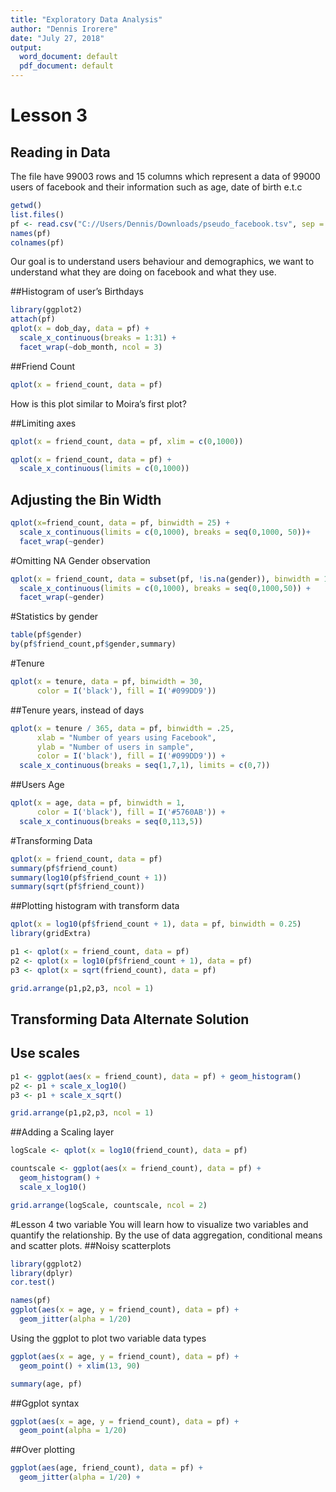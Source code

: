 ```yaml
---
title: "Exploratory Data Analysis"
author: "Dennis Irorere"
date: "July 27, 2018"
output:
  word_document: default
  pdf_document: default
---
```


Lesson 3
=================================================

## Reading in Data
The file have 99003 rows and 15 columns which represent a data of 99000 users of facebook and their information such as age, date of birth e.t.c
```r
getwd()
list.files()
pf <- read.csv("C://Users/Dennis/Downloads/pseudo_facebook.tsv", sep = "\t")
names(pf)
colnames(pf)
```

Our goal is to understand users behaviour and demographics, we want to understand what they are doing on facebook and what they use.

##Histogram of user's Birthdays
```r
library(ggplot2)
attach(pf)
qplot(x = dob_day, data = pf) + 
  scale_x_continuous(breaks = 1:31) + 
  facet_wrap(~dob_month, ncol = 3)
```


##Friend Count
```r
qplot(x = friend_count, data = pf)
```
How is this plot similar to Moira's first plot?

##Limiting axes
```r
qplot(x = friend_count, data = pf, xlim = c(0,1000))

qplot(x = friend_count, data = pf) + 
  scale_x_continuous(limits = c(0,1000))
```
## Adjusting the Bin Width
```r
qplot(x=friend_count, data = pf, binwidth = 25) +
  scale_x_continuous(limits = c(0,1000), breaks = seq(0,1000, 50))+
  facet_wrap(~gender)
```
#Omitting NA Gender observation
```r
qplot(x = friend_count, data = subset(pf, !is.na(gender)), binwidth = 10) +
  scale_x_continuous(limits = c(0,1000), breaks = seq(0,1000,50)) + 
  facet_wrap(~gender)
```
#Statistics by gender
```r
table(pf$gender)
by(pf$friend_count,pf$gender,summary)
```
#Tenure
```r
qplot(x = tenure, data = pf, binwidth = 30, 
      color = I('black'), fill = I('#099DD9'))
```
##Tenure years, instead of days
```r
qplot(x = tenure / 365, data = pf, binwidth = .25,
      xlab = "Number of years using Facebook",
      ylab = "Number of users in sample",
      color = I('black'), fill = I('#099DD9')) +
  scale_x_continuous(breaks = seq(1,7,1), limits = c(0,7))
```
##Users Age
```r
qplot(x = age, data = pf, binwidth = 1,
      color = I('black'), fill = I('#5760AB')) + 
  scale_x_continuous(breaks = seq(0,113,5))

```
#Transforming Data
```r
qplot(x = friend_count, data = pf)
summary(pf$friend_count)
summary(log10(pf$friend_count + 1))
summary(sqrt(pf$friend_count))
```

##Plotting histogram with transform data
```r
qplot(x = log10(pf$friend_count + 1), data = pf, binwidth = 0.25)
library(gridExtra)

p1 <- qplot(x = friend_count, data = pf)
p2 <- qplot(x = log10(pf$friend_count + 1), data = pf)
p3 <- qplot(x = sqrt(friend_count), data = pf)

grid.arrange(p1,p2,p3, ncol = 1)
```

## Transforming Data Alternate Solution
## Use scales
```r
p1 <- ggplot(aes(x = friend_count), data = pf) + geom_histogram()
p2 <- p1 + scale_x_log10()
p3 <- p1 + scale_x_sqrt()

grid.arrange(p1,p2,p3, ncol = 1)
```
##Adding a Scaling layer
```r
logScale <- qplot(x = log10(friend_count), data = pf)

countscale <- ggplot(aes(x = friend_count), data = pf) + 
  geom_histogram() + 
  scale_x_log10()

grid.arrange(logScale, countscale, ncol = 2)
```
#Lesson 4 two variable
You will learn how to visualize two variables and quantify the relationship. By the use of data aggregation, conditional means and scatter plots. 
##Noisy scatterplots
```r
library(ggplot2)
library(dplyr)
cor.test()
```
```r
names(pf)
ggplot(aes(x = age, y = friend_count), data = pf) + 
  geom_jitter(alpha = 1/20)
```
Using the ggplot to plot two variable data types
```r
ggplot(aes(x = age, y = friend_count), data = pf) + 
  geom_point() + xlim(13, 90)

summary(age, pf)
```
##Ggplot syntax
```r
ggplot(aes(x = age, y = friend_count), data = pf) +
  geom_point(alpha = 1/20)
```
##Over plotting
```r
ggplot(aes(age, friend_count), data = pf) + 
  geom_jitter(alpha = 1/20) +  
```








































































































































































































































































